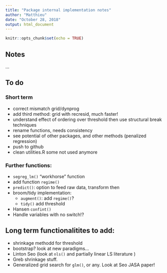 ```yaml
---
title: "Package internal implementation notes"
author: "Matthieu"
date: "October 28, 2018"
output: html_document
---
```


```r
knitr::opts_chunk$set(echo = TRUE)
```

## Notes
...


## To do

### Short term

* correct mismatch grid/dynprog
* add third method:  grid with recresid, much faster!
* understand effect of ordering over threshold then use structural break techniques
* rename functions, needs consistency
* see potential of other packages, and other methods (penalized regression)
* push to github
* clean utilities.R some not used anymore

### Further functions:

* `segreg_lm()` "workhorse" function
* add function `regime()`
* `predict()`: option to feed raw data, transform then
* broom/tidy implementation: 
    - `augment()`: add `regime()`?
    - `tidy()` add threshold
* Hansen `confint()`
* Handle variables with no switch!?
    
## Long term functionalitites to add:

* shrinkage methodd for threshold
* bootstrap? look at new paradigms...
* Linton Seo (look at `nls()` and partially linear LS literature ) 
* Greb shrinkage stuff. 
* Generalized grid search for `glm()`, or any. Look at Seo JASA paper!

